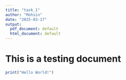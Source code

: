 ```yaml
---
title: "task_1"
author: "Mohsin"
date: "2025-03-17"
output:
  pdf_document: default
  html_document: default
---
```


# This is a testing document

```r
print("Hello World!")
```

